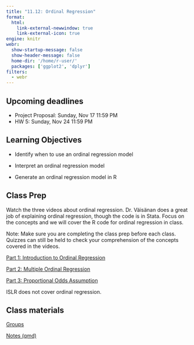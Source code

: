 ```yaml
---
title: "11.12: Ordinal Regression"
format: 
  html:
    link-external-newwindow: true
    link-external-icon: true
engine: knitr
webr: 
  show-startup-message: false
  show-header-message: false
  home-dir: '/home/r-user/'
  packages: ['ggplot2', 'dplyr']
filters:
  - webr
---
```


## Upcoming deadlines

-   Project Proposal: Sunday, Nov 17 11:59 PM
-   HW 5: Sunday, Nov 24 11:59 PM

## Learning Objectives

-   Identify when to use an ordinal regression model

-   Interpret an ordinal regression model

-   Generate an ordinal regression model in R

## Class Prep

Watch the three videos about ordinal regression. Dr. Väisänan does a great job of explaining ordinal regression, though the code is in Stata. Focus on the concepts and we will cover the R code for ordinal regression in class.

Note: Make sure you are completing the class prep before each class. Quizzes can still be held to check your comprehension of the concepts covered in the videos.

[Part 1: Introduction to Ordinal Regression](https://www.youtube.com/watch?v=rPcMcW25PPA&t=1s)

[Part 2: Multiple Ordinal Regression](https://www.youtube.com/watch?v=aiQcFCFtT5k)

[Part 3: Proportional Odds Assumption](https://www.youtube.com/watch?v=iPDwMrw2D30)

ISLR does not cover ordinal regression.

## Class materials

[Groups](https://docs.google.com/spreadsheets/d/16Eed60rRnipqaPwrCnzAiLTd66RNS5T9N3ohW0Fq4xY/edit?usp=sharing)

[Notes (qmd)](_Ordinal.qmd)
